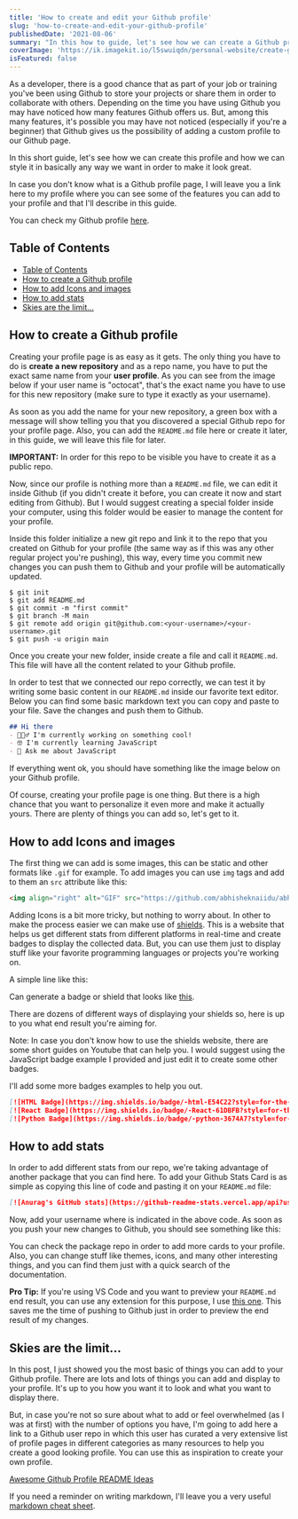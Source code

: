 ```yaml
---
title: 'How to create and edit your Github profile'
slug: 'how-to-create-and-edit-your-github-profile'
publishedDate: '2021-08-06'
summary: "In this how to guide, let's see how we can create a Github profile page and styling it to display stats, images, and much more to make it look the way we like it"
coverImage: 'https://ik.imagekit.io/l5swuiqdn/personal-website/create-github-profile_y2dpbd.png'
isFeatured: false
---
```



As a developer, there is a good chance that as part of your job or training you've been using Github to store your projects or share them in order to collaborate with others. Depending on the time you have using Github you may have noticed how many features Github offers us. But, among this many features, it's possible you may have not noticed (especially if you're a beginner) that Github gives us the possibility of adding a custom profile to our Github page.

<CloudinaryImage
	publicId="sergiobarria/posts/github-profile/profile-with-readme_ntfga3"
	alt="creating new profile with readme"
	width={2500}
	height={988}
/>

In this short guide, let's see how we can create this profile and how we can style it in basically any way we want in order to make it look great.

In case you don't know what is a Github profile page, I will leave you a link here to my profile where you can see some of the features you can add to your profile and that I'll describe in this guide.

You can check my Github profile [here](https://github.com/sergiobarria).

## Table of Contents

- [Table of Contents](#table-of-contents)
- [How to create a Github profile](#how-to-create-a-github-profile)
- [How to add Icons and images](#how-to-add-icons-and-images)
- [How to add stats](#how-to-add-stats)
- [Skies are the limit...](#skies-are-the-limit)

## How to create a Github profile

Creating your profile page is as easy as it gets. The only thing you have to do is **create a new repository** and as a repo name, you have to put the exact same name from your **user profile**. As you can see from the image below if your user name is "octocat", that's the exact name you have to use for this new repository (make sure to type it exactly as your username).

<CloudinaryImage
	publicId="sergiobarria/posts/github-profile/repo-username-match_vpezej"
	alt="repo user name"
	width={1494}
	height={436}
/>

As soon as you add the name for your new repository, a green box with a message will show telling you that you discovered a special Github repo for your profile page. Also, you can add the `README.md` file here or create it later, in this guide, we will leave this file for later.

**IMPORTANT:** In order for this repo to be visible you have to create it as a public repo.

Now, since our profile is nothing more than a `README.md` file, we can edit it inside Github (if you didn't create it before, you can create it now and start editing from Github). But I would suggest creating a special folder inside your computer, using this folder would be easier to manage the content for your profile.

Inside this folder initialize a new git repo and link it to the repo that you created on Github for your profile (the same way as if this was any other regular project you're pushing), this way, every time you commit new changes you can push them to Github and your profile will be automatically updated.

```bash:terminal
$ git init
$ git add README.md
$ git commit -m "first commit"
$ git branch -M main
$ git remote add origin git@github.com:<your-username>/<your-username>.git
$ git push -u origin main
```

Once you create your new folder, inside create a file and call it `README.md`. This file will have all the content related to your Github profile.

In order to test that we connected our repo correctly, we can test it by writing some basic content in our `README.md` inside our favorite text editor. Below you can find some basic markdown text you can copy and paste to your file. Save the changes and push them to Github.

```md:README.md
## Hi there
- 👷🏼‍♂️ I'm currently working on something cool!
- 🤓 I'm currently learning JavaScript
- 💬 Ask me about JavaScript
```

If everything went ok, you should have something like the image below on your Github profile.

<CloudinaryImage
	publicId="sergiobarria/posts/github-profile/profile-with-readme_ntfga3"
	alt="stats card"
	width={2500}
	height={988}
/>

Of course, creating your profile page is one thing. But there is a high chance that you want to personalize it even more and make it actually yours. There are plenty of things you can add so, let's get to it.

## How to add Icons and images

The first thing we can add is some images, this can be static and other formats like `.gif` for example.
To add images you can use `img` tags and add to them an `src` attribute like this:

```md:README.md
<img align="right" alt="GIF" src="https://github.com/abhisheknaiidu/abhisheknaiidu/blob/master/code.gif?raw=true" width="500" height="320" />
```

Adding Icons is a bit more tricky, but nothing to worry about. In other to make the process easier we can make use of [shields](https://shields.io/). This is a website that helps us get different stats from different platforms in real-time and create badges to display the collected data. But, you can use them just to display stuff like your favorite programming languages or projects you're working on.

A simple line like this:

Can generate a badge or shield that looks like [this](https://img.shields.io/badge/-Javascript-F0DB4F?style=for-the-badge&labelColor=black&logo=javascript&logoColor=F0DB4F).

There are dozens of different ways of displaying your shields so, here is up to you what end result you're aiming for.

Note: In case you don't know how to use the shields website, there are some short guides on Youtube that can help you. I would suggest using the JavaScript badge example I provided and just edit it to create some other badges.

I'll add some more badges examples to help you out.

```md:README.md
[![HTML Badge](https://img.shields.io/badge/-html-E54C22?style=for-the-badge&labelColor=black&logo=html5&logoColor=E54C22)](#)
[![React Badge](https://img.shields.io/badge/-React-61DBFB?style=for-the-badge&labelColor=black&logo=react&logoColor=61DBFB)](#)
[![Python Badge](https://img.shields.io/badge/-python-3674A7?style=for-the-badge&labelColor=black&logo=python&logoColor=3674A7)](#)
```

## How to add stats

In order to add different stats from our repo, we're taking advantage of another package that you can find here.
To add your Github Stats Card is as simple as copying this line of code and pasting it on your `README.md` file:

```markdown
[![Anurag's GitHub stats](https://github-readme-stats.vercel.app/api?username=<YOUR-USERNAME>)](https://github.com/anuraghazra/github-readme-stats)
```

Now, add your username where is indicated in the above code. As soon as you push your new changes to Github, you should see something like this:

<CloudinaryImage
	publicId="sergiobarria/posts/github-profile/stats-card_bkrv59"
	alt="stats card"
	width={281}
	height={116}
/>

You can check the package repo in order to add more cards to your profile. Also, you can change stuff like themes, icons, and many other interesting things, and you can find them just with a quick search of the documentation.

**Pro Tip:** If you're using VS Code and you want to preview your `README.md` end result, you can use any extension for this purpose, I use [this one](https://marketplace.visualstudio.com/items?itemName=yzhang.markdown-all-in-one). This saves me the time of pushing to Github just in order to preview the end result of my changes.

## Skies are the limit...

In this post, I just showed you the most basic of things you can add to your Github profile. There are lots and lots of things you can add and display to your profile. It's up to you how you want it to look and what you want to display there.

But, in case you're not so sure about what to add or feel overwhelmed (as I was at first) with the number of options you have, I'm going to add here a link to a Github user repo in which this user has curated a very extensive list of profile pages in different categories as many resources to help you create a good looking profile. You can use this as inspiration to create your own profile.

[Awesome Github Profile README Ideas](https://github.com/abhisheknaiidu/awesome-github-profile-readme)

If you need a reminder on writing markdown, I'll leave you a very useful [markdown cheat sheet](https://www.markdownguide.org/cheat-sheet/).
